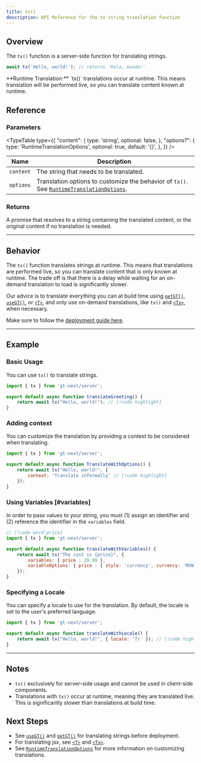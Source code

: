 ```yaml
---
title: tx()
description: API Reference for the tx string translation function
---
```


## Overview

The `tx()` function is a server-side function for translating strings.
```jsx
await tx('Hello, world!'); // returns 'Hola, mundo!'
```


<Callout>
**Runtime Translation:**
`tx()` translations occur at runtime.
This means translation will be performed live, so you can translate content known at runtime.
</Callout>

## Reference

### Parameters

<TypeTable
  type={{
    "content": {
        type: 'string',
        optional: false,
    },
    "options?": {
        type: 'RuntimeTranslationOptions',
        optional: true,
        default: '{}',
    },
  }}
/>


| Name                  | Description                                                                 |
|-----------------------|-----------------------------------------------------------------------------|
| `content`             | The string that needs to be translated.                                     |
| `options`            | Translation options to customize the behavior of `tx()`. See [`RuntimeTranslationOptions`](/docs/next/api/types/runtimeTranslationOptions).                    |

### Returns

A promise that resolves to a string containing the translated content, or the original content if no translation is needed.

---


## Behavior

The `tx()` function translates strings at runtime.
This means that translations are performed live, so you can translate content that is only known at runtime.
The trade off is that there is a delay while waiting for an on-demand translation to load is significantly slower.

Our advice is to translate everything you can at build time using [`getGT()`](/docs/next/api/strings/useGT), [`useGT()`](/docs/next/api/strings/useGT), or [`<T>`](/docs/next/api/components/t),
and only use on-demand translations, like `tx()` and [`<Tx>`](/docs/next/api/components/tx), when necessary.

Make sure to follow the [deployment guide here](/docs/next/tutorials/quickdeploy).

---

## Example

### Basic Usage

You can use `tx()` to translate strings.

```javascript title="src/components/translateGreeting.jsx" copy
import { tx } from 'gt-next/server';

export default async function translateGreeting() {
    return await tx("Hello, world!"); // [!code highlight]
}
```

### Adding context

You can customize the translation by providing a context to be considered when translating.

```javascript title="TranslateWithOptions.jsx" copy
import { tx } from 'gt-next/server';

export default async function TranslateWithOptions() {
    return await tx("Hello, world!", {
        context: 'Translate informally' // [!code highlight]
    });
}
```

### Using Variables [#variables]

In order to pass values to your string, you must (1) assign an identifier and (2) reference the identifier in the `variables` field.

```jsx title="translateWithVariables.js" copy
// [!code word:price]
import { tx } from 'gt-next/server';

export default async function translateWithVariables() {
    return await tx("The cost is {price}", {
        variables: { price : 29.99 },
        variableOptions: { price : { style: 'currency', currency: 'MXN' } }
    });
}
```

### Specifying a Locale
You can specify a locale to use for the translation.
By default, the locale is set to the user's preferred language.

```jsx title="translateWithLocale.js" copy
import { tx } from 'gt-next/server';

export default async function translateWithLocale() {
    return await tx("Hello, world!", { locale: 'fr' }); // [!code highlight]
}
```

---

## Notes
 * `tx()` exclusively for server-side usage and cannot be used in client-side components.
 * Translations with `tx()` occur at runtime, meaning they are translated live. This is significantly slower than translations at build time.

## Next Steps
 * See [`useGT()`](/docs/next/api/strings/useGT) and [`getGT()`](/docs/next/api/strings/getGT) for translating strings before deployment.
 * For translating jsx, see [`<T>`](/docs/next/api/components/t) and [`<Tx>`](/docs/next/api/components/tx).
 * See [`RuntimeTranslationOptions`](/docs/next/api/types/runtimeTranslationOptions) for more information on customizing translations.